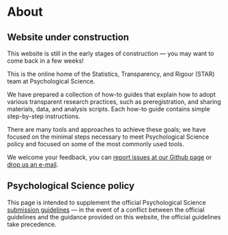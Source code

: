 # About

::: {.callout-important}
## Website under construction

This website is still in the early stages of construction — you may want to come back in a few weeks!
:::

This is the online home of the Statistics, Transparency, and Rigour (STAR) team at Psychological Science.

We have prepared a collection of how-to guides that explain how to adopt various transparent research practices, such as preregistration, and sharing materials, data, and analysis scripts. Each how-to guide contains simple step-by-step instructions.

There are many tools and approaches to achieve these goals; we have focused on the minimal steps necessary to meet Psychological Science policy and focused on some of the most commonly used tools.

We welcome your feedback, you can [report issues at our Github page](https://github.com/STAR-PSYCH/star-psych.github.io/issues) or [drop us an e-mail](mailto:star.psych.team@gmail.com).

::: {.callout-warning appearance="simple"}
## Psychological Science policy

This page is intended to supplement the official Psychological Science [submission guidelines](https://www.psychologicalscience.org/publications/psychological_science/psychological-science-submission-guidelines-24#rts) — in the event of a conflict between the official guidelines and the guidance provided on this website, the official guidelines take precedence.
:::

